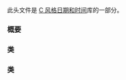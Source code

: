 {{cpp/header/title|ctime}}
{{cpp/header/navbar}}
{{cpp/header/c}}

此头文件是 [[cpp/chrono/c|C 风格日期和时间]]库的一部分。

{{dsc begin}}
{{dsc h1 | 宏常量}}

{{dsc inc | cpp/chrono/c/dsc CLOCKS_PER_SEC}}
{{dsc inc | cpp/types/dsc NULL}}
{{dsc h1 | 类型}}
{{dsc inc | cpp/chrono/c/dsc clock_t}}
{{dsc inc | cpp/types/dsc size_t}}
{{dsc inc | cpp/chrono/c/dsc time_t}}
{{dsc inc | cpp/chrono/c/dsc tm}}
{{dsc inc | cpp/chrono/c/dsc timespec}}

{{dsc h1 | 函数}}
{{dsc h2 | 时间操作}}
{{dsc inc | cpp/chrono/c/dsc clock}}
{{dsc inc | cpp/chrono/c/dsc time}}
{{dsc inc | cpp/chrono/c/dsc difftime}}
{{dsc inc | cpp/chrono/c/dsc timespec_get}}

{{dsc h2 | 格式转换}}
{{dsc inc | cpp/chrono/c/dsc ctime}}
{{dsc inc | cpp/chrono/c/dsc asctime}}
{{dsc inc | cpp/chrono/c/dsc strftime}}
{{dsc inc | cpp/chrono/c/dsc gmtime}}
{{dsc inc | cpp/chrono/c/dsc localtime}}
{{dsc inc | cpp/chrono/c/dsc mktime}}
{{dsc end}}

===概要===
{{source|1=
#define NULL /* 见描述 */
#define CLOCKS_PER_SEC /* 见描述 */
#define TIME_UTC /* 见描述 */

namespace std {
  using size_t = /* 见描述 */;
  using clock_t = /* 见描述 */;
  using time_t = /* 见描述 */;

  struct timespec;
  struct tm;

  clock_t clock();
  double difftime(time_t time1, time_t time0);
  time_t mktime(tm* timeptr);
  time_t time(time_t* timer);
  int timespec_get(timespec* ts, int base);
  char* asctime(const tm* timeptr);
  char* ctime(const time_t* timer);
  tm* gmtime(const time_t* timer);
  tm* localtime(const time_t* timer);
  size_t strftime(char* s, size_t maxsize, const char* format, const tm* timeptr);
}
}}

===类 {{lc|std::timespec}}===
{{source|1=
struct timespec {
  std::time_t tv_sec;
  long tv_nsec;
};
}}

===类 {{lc|std::tm}}===
{{source|1=
struct tm {
  int tm_sec;
  int tm_min;
  int tm_hour;
  int tm_mday;
  int tm_mon;
  int tm_year;
  int tm_wday;
  int tm_yday;
  int tm_isdst;
};
}}

{{langlinks|de|en|es|ja|ru}}